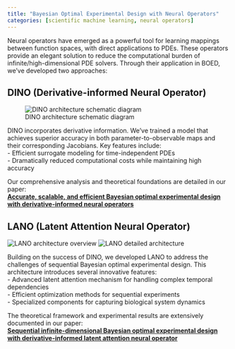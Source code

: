 ```yaml
---
title: "Bayesian Optimal Experimental Design with Neural Operators"
categories: [scientific machine learning, neural operators]
---
```


Neural operators have emerged as a powerful tool for learning mappings between function spaces, with direct applications to PDEs. 
These operators provide an elegant solution to reduce the computational burden of infinite/high-dimensional PDE solvers. 
Through their application in BOED, we've developed two approaches:

## DINO (Derivative-informed Neural Operator)
![DINO architecture schematic diagram](dino.png)

DINO incorporates derivative information. We've trained a model that achieves superior accuracy in both parameter-to-observable maps and their corresponding Jacobians. 
Key features include:<br>
- Efficient surrogate modeling for time-independent PDEs <br>
- Dramatically reduced computational costs while maintaining high accuracy <br>

Our comprehensive analysis and theoretical foundations are detailed in our paper:  
**[Accurate, scalable, and efficient Bayesian optimal experimental design with derivative-informed neural operators](https://arxiv.org/pdf/2312.14810)**

## LANO (Latent Attention Neural Operator)
![LANO architecture overview](lano_1.png)
![LANO detailed architecture](lano_2.png)

Building on the success of DINO, we developed LANO to address the challenges of sequential Bayesian optimal experimental design. This architecture introduces several innovative features: <br>
- Advanced latent attention mechanism for handling complex temporal dependencies <br>
- Efficient optimization methods for sequential experiments <br>
- Specialized components for capturing biological system dynamics <br>

The theoretical framework and experimental results are extensively documented in our paper:  
**[Sequential infinite-dimensional Bayesian optimal experimental design with derivative-informed latent attention neural operator](https://arxiv.org/pdf/2409.09141)**

